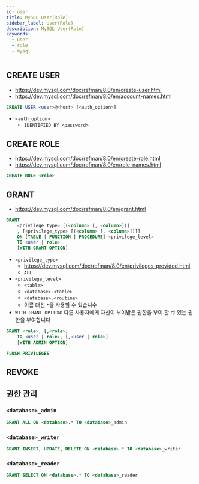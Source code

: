 ```yaml
---
id: user
title: MySQL User(Role)
sidebar_label: User(Role)
description: MySQL User(Role)
keywords:
  - user
  - role
  - mysql
---
```


## CREATE USER

- https://dev.mysql.com/doc/refman/8.0/en/create-user.html
- https://dev.mysql.com/doc/refman/8.0/en/account-names.html

```sql
CREATE USER <user>@<host> [<auth_option>]
```

- `<auth_option>`
  - `IDENTIFIED BY <password>`

## CREATE ROLE

- https://dev.mysql.com/doc/refman/8.0/en/create-role.html
- https://dev.mysql.com/doc/refman/8.0/en/role-names.html

```sql
CREATE ROLE <role>
```

## GRANT

- https://dev.mysql.com/doc/refman/8.0/en/grant.html

```sql
GRANT
    <privilege_type> [(<column> [, <column>])]
    , [<privilege_type> [(<column> [, <column>])]]
    ON [TABLE | FUNCTION | PROCEDURE] <privilege_level>
    TO <user | role>
    [WITH GRANT OPTION]
```

- `<privilege_type>`
  - https://dev.mysql.com/doc/refman/8.0/en/privileges-provided.html
  - `ALL`
- `<privilege_level>`
  - `<table>`
  - `<database>.<table>`
  - `<database>.<routine>`
  - 이름 대신 `*`을 사용할 수 있습니수
- `WITH GRANT OPTION`: 다른 사용자에게 자신이 부여받은 권한을 부여 할 수 있는 권한을 부여합니다

```sql
GRANT <role>, [,<role>]
    TO <user | role>, [,<user | role>]
    [WITH ADMIN OPTION]
```

```sql
FLUSH PRIVILEGES
```

## REVOKE

## 권한 관리

### `<database>_admin`

```sql
GRANT ALL ON <database>.* TO <database>_admin
```

### `<database>_writer`

```sql
GRANT INSERT, UPDATE, DELETE ON <database>.* TO <database>_writer
```

### `<database>_reader`

```sql
GRANT SELECT ON <database>.* TO <database>_reader
```
